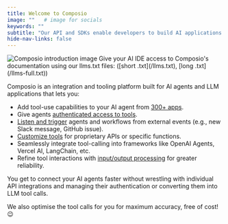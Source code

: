 ```yaml
---
title: Welcome to Composio
image: ""   # image for socials
keywords: ""
subtitle: "Our API and SDKs enable developers to build AI applications and experiences that are a step above the rest."
hide-nav-links: false
---
```


<Frame>
  <img src="../../../assets/images/intro.png" alt="Composio introduction image"/>
</Frame>

<Tip>
Give your AI IDE access to Composio's documentation using our llms.txt files: ([short .txt](/llms.txt), [long .txt](/llms-full.txt))
</Tip>


Composio is an integration and tooling platform built for AI agents and LLM applications that lets you:
- Add tool-use capabilities to your AI agent from [300+ apps](/tools/).
- Give agents [authenticated access to tools](/auth/introduction).
- [Listen and trigger](/triggers/using-triggers) agents and workflows from external events (e.g., new Slack message, GitHub issue).
- [Customize tools](/tool-calling/customizing-tools) for proprietary APIs or specific functions.
- Seamlessly integrate tool-calling into frameworks like OpenAI Agents, Vercel AI, LangChain, etc.
- Refine tool interactions with [input/output processing](/tool-calling/processing-tools) for greater reliability.

You get to connect your AI agents faster without wrestling with individual API integrations and managing their authentication or converting them into LLM tool calls.

We also optimise the tool calls for you for maximum accuracy, free of cost! 😉
